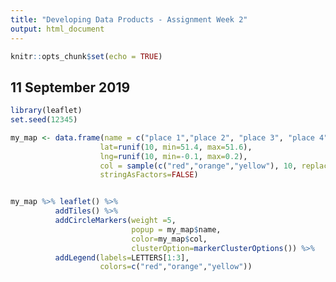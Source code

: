 ---
title: "Developing Data Products - Assignment Week 2"
output: html_document
---

```{r setup, include=FALSE}
knitr::opts_chunk$set(echo = TRUE)
```

## 11 September 2019


```{r, eval=TRUE, echo = TRUE, message=FALSE}
library(leaflet)
set.seed(12345)

my_map <- data.frame(name = c("place 1","place 2", "place 3", "place 4", "place 5", "place 6", "place 7", "place 8", "place 9", "place 10"),
                    lat=runif(10, min=51.4, max=51.6), 
                    lng=runif(10, min=-0.1, max=0.2),
                    col = sample(c("red","orange","yellow"), 10, replace=TRUE),
                    stringAsFactors=FALSE)


my_map %>% leaflet() %>% 
          addTiles() %>%
          addCircleMarkers(weight =5, 
                           popup = my_map$name, 
                           color=my_map$col,
                           clusterOption=markerClusterOptions()) %>%
          addLegend(labels=LETTERS[1:3], 
                    colors=c("red","orange","yellow"))
```